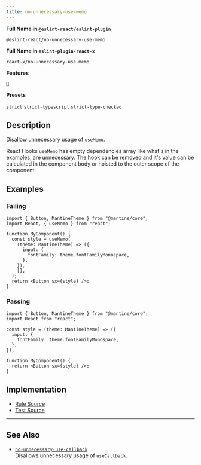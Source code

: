 ```yaml
---
title: no-unnecessary-use-memo
---
```


**Full Name in `@eslint-react/eslint-plugin`**

```plain copy
@eslint-react/no-unnecessary-use-memo
```

**Full Name in `eslint-plugin-react-x`**

```plain copy
react-x/no-unnecessary-use-memo
```

**Features**

`🧪`

**Presets**

`strict`
`strict-typescript`
`strict-type-checked`

## Description

Disallow unnecessary usage of `useMemo`.

React Hooks `useMemo` has empty dependencies array like what's in the examples, are unnecessary. The hook can be removed and it's value can be calculated in the component body or hoisted to the outer scope of the component.

## Examples

### Failing

```tsx
import { Button, MantineTheme } from "@mantine/core";
import React, { useMemo } from "react";

function MyComponent() {
  const style = useMemo(
    (theme: MantineTheme) => ({
      input: {
        fontFamily: theme.fontFamilyMonospace,
      },
    }),
    [],
  );
  return <Button sx={style} />;
}
```

### Passing

```tsx
import { Button, MantineTheme } from "@mantine/core";
import React from "react";

const style = (theme: MantineTheme) => ({
  input: {
    fontFamily: theme.fontFamilyMonospace,
  },
});

function MyComponent() {
  return <Button sx={style} />;
}
```

## Implementation

- [Rule Source](https://github.com/Rel1cx/eslint-react/tree/main/packages/plugins/eslint-plugin-react-x/src/rules/no-unnecessary-use-memo.ts)
- [Test Source](https://github.com/Rel1cx/eslint-react/tree/main/packages/plugins/eslint-plugin-react-x/src/rules/no-unnecessary-use-memo.spec.ts)

---

## See Also

- [`no-unnecessary-use-callback`](./no-unnecessary-use-callback)\
  Disallows unnecessary usage of `useCallback`.
